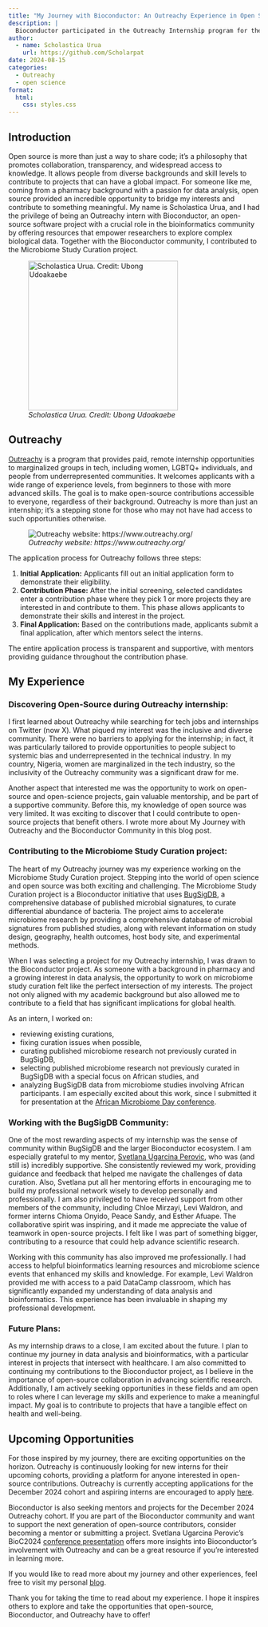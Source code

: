 ```yaml
---
title: "My Journey with Bioconductor: An Outreachy Experience in Open Source and Microbiome Research"
description: |
  Bioconductor participated in the Outreachy Internship program for the May 2024 cohort. In this post, our intern shares her journey, detailing her experience working on the Microbiome Study Curation project and Bioconductor in general.
author:
  - name: Scholastica Urua
    url: https://github.com/Scholarpat
date: 2024-08-15
categories:
  - Outreachy
  - open science
format:
  html:
    css: styles.css
---
```


## Introduction

Open source is more than just a way to share code; it’s a philosophy that promotes collaboration, transparency, and widespread access to knowledge. It allows people from diverse backgrounds and skill levels to contribute to projects that can have a global impact. For someone like me, coming from a pharmacy background with a passion for data analysis, open source provided an incredible opportunity to bridge my interests and contribute to something meaningful. My name is Scholastica Urua, and I had the privilege of being an Outreachy intern with Bioconductor, an open-source software project with a crucial role in the bioinformatics community by offering resources that empower researchers to explore complex biological data. Together with the Bioconductor community, I contributed to the Microbiome Study Curation project.

![*Scholastica Urua. Credit: Ubong Udoakaebe*](scholar.png){height=300px}

## Outreachy
[Outreachy](https://www.outreachy.org/) is a program that provides paid, remote internship opportunities to marginalized groups in tech, including women, LGBTQ+ individuals, and people from underrepresented communities. It welcomes applicants with a wide range of experience levels, from beginners to those with more advanced skills. The goal is to make open-source contributions accessible to everyone, regardless of their background. Outreachy is more than just an internship; it’s a stepping stone for those who may not have had access to such opportunities otherwise.

![*Outreachy website: https://www.outreachy.org/*](outreachy.png)

The application process for Outreachy follows three steps:

1. **Initial Application:** Applicants fill out an initial application form to demonstrate their eligibility.
2. **Contribution Phase:** After the initial screening, selected candidates enter a contribution phase where they pick 1 or more projects they are interested in and contribute to them. This phase allows applicants to demonstrate their skills and interest in the project.
3. **Final Application:** Based on the contributions made, applicants submit a final application, after which mentors select the interns.

The entire application process is transparent and supportive, with mentors providing guidance throughout the contribution phase.

## My Experience

### Discovering Open-Source during Outreachy internship:

I first learned about Outreachy while searching for tech jobs and internships on Twitter (now X). What piqued my interest was the inclusive and diverse community. There were no barriers to applying for the internship; in fact, it was particularly tailored to provide opportunities to people subject to systemic bias and underrepresented in the technical industry. In my country, Nigeria, women are marginalized in the tech industry, so the inclusivity of the Outreachy community was a significant draw for me.

Another aspect that interested me was the opportunity to work on open-source and open-science projects, gain valuable mentorship, and be part of a supportive community. Before this, my knowledge of open source was very limited. It was exciting to discover that I could contribute to open-source projects that benefit others. I wrote more about My Journey with Outreachy and the Bioconductor Community in this blog post.

### Contributing to the Microbiome Study Curation project:

The heart of my Outreachy journey was my experience working on the Microbiome Study Curation project. Stepping into the world of open science and open source was both exciting and challenging. The Microbiome Study Curation project is a Bioconductor initiative that uses [BugSigDB](https://bugsigdb.org/), a comprehensive database of published microbial signatures, to curate differential abundance of bacteria. The project aims to accelerate microbiome research by providing a comprehensive database of microbial signatures from published studies, along with relevant information on study design, geography, health outcomes, host body site, and experimental methods.

When I was selecting a project for my Outreachy internship, I was drawn to the Bioconductor project. As someone with a background in pharmacy and a growing interest in data analysis, the opportunity to work on microbiome study curation felt like the perfect intersection of my interests. The project not only aligned with my academic background but also allowed me to contribute to a field that has significant implications for global health.

As an intern, I worked on:

-   reviewing existing curations,
-   fixing curation issues when possible,
-   curating published microbiome research not previously curated in BugSigDB,
-   selecting published microbiome research not previously curated in BugSigDB with a special focus on African studies, and
-   analyzing BugSigDB data from microbiome studies involving African participants. I am especially excited about this work, since I submitted it for presentation at the [African Microbiome Day conference](https://h3africa.org/index.php/african-microbiome-day-30/). 

### Working with the BugSigDB Community:

One of the most rewarding aspects of my internship was the sense of community within BugSigDB and the larger Bioconductor ecosystem. I am especially grateful to my mentor, [Svetlana Ugarcina Perovic](https://twitter.com/svetlana_up), who was (and still is) incredibly supportive. She consistently reviewed my work, providing guidance and feedback that helped me navigate the challenges of data curation. Also, Svetlana put all her mentoring efforts in encouraging me to build my professional network wisely to develop personally and professionally. I am also privileged to have received support from other members of the community, including Chloe Mirzayi, Levi Waldron, and former interns Chioma Onyido, Peace Sandy, and Esther Afuape. The collaborative spirit was inspiring, and it made me appreciate the value of teamwork in open-source projects. I felt like I was part of something bigger, contributing to a resource that could help advance scientific research.

Working with this community has also improved me professionally. I had access to helpful bioinformatics learning resources and microbiome science events that enhanced my skills and knowledge. For example, Levi Waldron provided me with access to a paid DataCamp classroom, which has significantly expanded my understanding of data analysis and bioinformatics. This experience has been invaluable in shaping my professional development.

### Future Plans:

As my internship draws to a close, I am excited about the future. I plan to continue my journey in data analysis and bioinformatics, with a particular interest in projects that intersect with healthcare. I am also committed to continuing my contributions to the Bioconductor project, as I believe in the importance of open-source collaboration in advancing scientific research. Additionally, I am actively seeking opportunities in these fields and am open to roles where I can leverage my skills and experience to make a meaningful impact. My goal is to contribute to projects that have a tangible effect on health and well-being.

## Upcoming Opportunities

For those inspired by my journey, there are exciting opportunities on the horizon. Outreachy is continuously looking for new interns for their upcoming cohorts, providing a platform for anyone interested in open-source contributions. Outreachy is currently accepting applications for the December 2024 cohort and aspiring interns are encouraged to apply [here](https://www.outreachy.org/apply/).

Bioconductor is also seeking mentors and projects for the December 2024 Outreachy cohort. If you are part of the Bioconductor community and want to support the next generation of open-source contributors, consider becoming a mentor or submitting a project. Svetlana Ugarcina Perovic’s BioC2024 [conference presentation](https://youtu.be/aeRaYSt3aM0?si=JabzxY2316Io7t3N) offers more insights into Bioconductor’s involvement with Outreachy and can be a great resource if you’re interested in learning more.

If you would like to read more about my journey and other experiences, feel free to visit my personal [blog](https://scholasticaurua.wordpress.com/).

Thank you for taking the time to read about my experience. I hope it inspires others to explore and take the opportunities that open-source, Bioconductor, and Outreachy have to offer!

